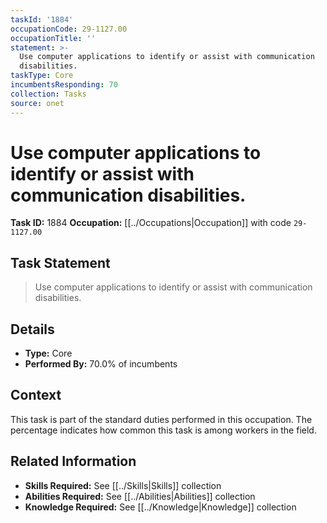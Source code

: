 ```yaml
---
taskId: '1884'
occupationCode: 29-1127.00
occupationTitle: ''
statement: >-
  Use computer applications to identify or assist with communication
  disabilities.
taskType: Core
incumbentsResponding: 70
collection: Tasks
source: onet
---
```

# Use computer applications to identify or assist with communication disabilities.

**Task ID:** 1884
**Occupation:** [[../Occupations|Occupation]] with code `29-1127.00`

## Task Statement

> Use computer applications to identify or assist with communication disabilities.

## Details

- **Type:** Core
- **Performed By:** 70.0% of incumbents

## Context

This task is part of the standard duties performed in this occupation. The percentage indicates how common this task is among workers in the field.

## Related Information

- **Skills Required:** See [[../Skills|Skills]] collection
- **Abilities Required:** See [[../Abilities|Abilities]] collection
- **Knowledge Required:** See [[../Knowledge|Knowledge]] collection

